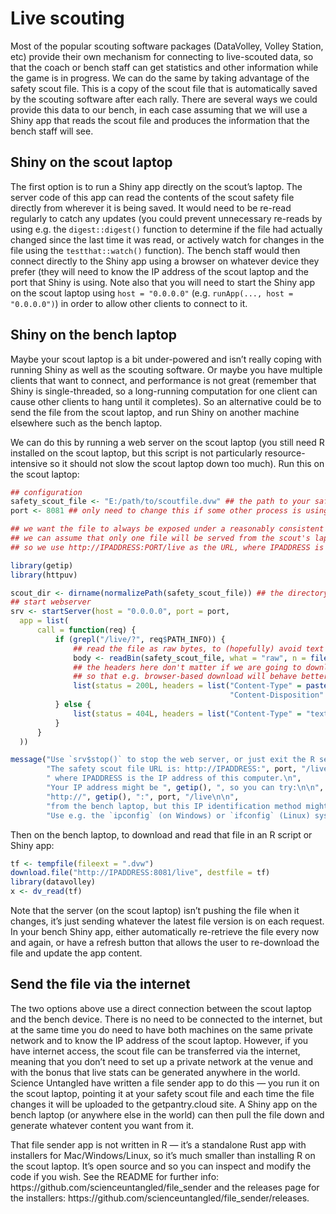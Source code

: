 # Live scouting

Most of the popular scouting software packages (DataVolley, Volley Station, etc) provide their own mechanism for connecting to live-scouted data, so that the coach or bench staff can get statistics and other information while the game is in progress. We can do the same by taking advantage of the safety scout file. This is a copy of the scout file that is automatically saved by the scouting software after each rally. There are several ways we could provide this data to our bench, in each case assuming that we will use a Shiny app that reads the scout file and produces the information that the bench staff will see.

## Shiny on the scout laptop

The first option is to run a Shiny app directly on the scout's laptop. The server code of this app can read the contents of the scout safety file directly from wherever it is being saved. It would need to be re-read regularly to catch any updates (you could prevent unnecessary re-reads by using e.g. the `digest::digest()` function to determine if the file had actually changed since the last time it was read, or actively watch for changes in the file using the `testthat::watch()` function). The bench staff would then connect directly to the Shiny app using a browser on whatever device they prefer (they will need to know the IP address of the scout laptop and the port that Shiny is using. Note also that you will need to start the Shiny app on the scout laptop using `host = "0.0.0.0"` (e.g. `runApp(..., host = "0.0.0.0")`) in order to allow other clients to connect to it.

## Shiny on the bench laptop

Maybe your scout laptop is a bit under-powered and isn't really coping with running Shiny as well as the scouting software. Or maybe you have multiple clients that want to connect, and performance is not great (remember that Shiny is single-threaded, so a long-running computation for one client can cause other clients to hang until it completes). So an alternative could be to send the file from the scout laptop, and run Shiny on another machine elsewhere such as the bench laptop.

We can do this by running a web server on the scout laptop (you still need R installed on the scout laptop, but this script is not particularly resource-intensive so it should not slow the scout laptop down too much). Run this on the scout laptop:

```r
## configuration
safety_scout_file <- "E:/path/to/scoutfile.dvw" ## the path to your safety scout file
port <- 8081 ## only need to change this if some other process is using this port

## we want the file to always be exposed under a reasonably consistent URL, so that it's easier for the bench laptop to connect
## we can assume that only one file will be served from the scout's laptop at any one time
## so we use http://IPADDRESS:PORT/live as the URL, where IPADDRESS is the IP address of the scout laptop, and PORT is defined below

library(getip)
library(httpuv)

scout_dir <- dirname(normalizePath(safety_scout_file)) ## the directory containing the scout file
## start webserver
srv <- startServer(host = "0.0.0.0", port = port,
  app = list(
      call = function(req) {
          if (grepl("/live/?", req$PATH_INFO)) {
              ## read the file as raw bytes, to (hopefully) avoid text encoding issues that we might encounter if we read as text
              body <- readBin(safety_scout_file, what = "raw", n = file.size(safety_scout_file) * 1.2)
              ## the headers here don't matter if we are going to download the file via another R process, but set them anyway
              ## so that e.g. browser-based download will behave better
              list(status = 200L, headers = list("Content-Type" = paste0("application/", tools::file_ext(safety_scout_file)),
                                                 "Content-Disposition" = paste0("attachment; filename=\"", basename(safety_scout_file), "\"")), body = body)
          } else {
              list(status = 404L, headers = list("Content-Type" = "text/plain"), body = "404 Not Found\n")
          }
      }
  ))

message("Use `srv$stop()` to stop the web server, or just exit the R session.\n\n",
        "The safety scout file URL is: http://IPADDRESS:", port, "/live",
        " where IPADDRESS is the IP address of this computer.\n",
        "Your IP address might be ", getip(), ", so you can try:\n\n",
        "http://", getip(), ":", port, "/live\n\n",
        "from the bench laptop, but this IP identification method might not be reliable if you have multiple network interfaces.\n",
        "Use e.g. the `ipconfig` (on Windows) or `ifconfig` (Linux) system command to see all of your network interfaces and their IP addresses.")

```

Then on the bench laptop, to download and read that file in an R script or Shiny app:

```r
tf <- tempfile(fileext = ".dvw")
download.file("http://IPADDRESS:8081/live", destfile = tf)
library(datavolley)
x <- dv_read(tf)

```

Note that the server (on the scout laptop) isn't pushing the file when it changes, it's just sending whatever the latest file version is on each request. In your bench Shiny app, either automatically re-retrieve the file every now and again, or have a refresh button that allows the user to re-download the file and update the app content.


## Send the file via the internet

The two options above use a direct connection between the scout laptop and the bench device. There is no need to be connected to the internet, but at the same time you do need to have both machines on the same private network and to know the IP address of the scout laptop. However, if you have internet access, the scout file can be transferred via the internet, meaning that you don't need to set up a private network at the venue and with the bonus that live stats can be generated anywhere in the world. Science Untangled have written a file sender app to do this &mdash; you run it on the scout laptop, pointing it at your safety scout file and each time the file changes it will be uploaded to the getpantry.cloud site. A Shiny app on the bench laptop (or anywhere else in the world) can then pull the file down and generate whatever content you want from it.

That file sender app is not written in R &mdash; it's a standalone Rust app with installers for Mac/Windows/Linux, so it's much smaller than installing R on the scout laptop. It's open source and so you can inspect and modify the code if you wish. See the README for further info: https://github.com/scienceuntangled/file_sender and the releases page for the installers: https://github.com/scienceuntangled/file_sender/releases.
